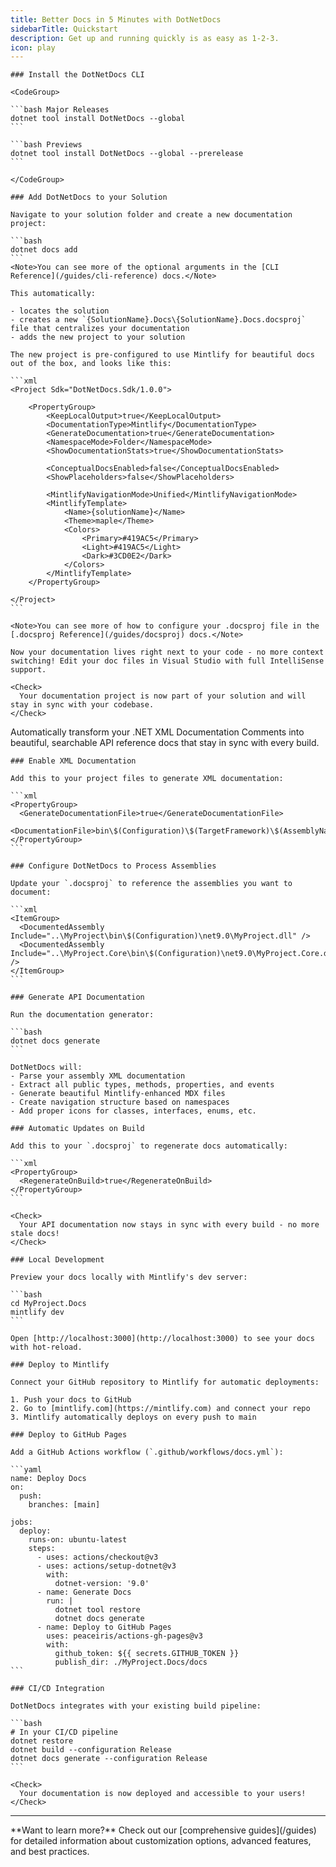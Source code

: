 ```yaml
---
title: Better Docs in 5 Minutes with DotNetDocs
sidebarTitle: Quickstart
description: Get up and running quickly is as easy as 1-2-3.
icon: play
---
```



<ValueProposition minimal={true} minCardWidth={320} />

<Steps>
  <Step title="Install" titleSize="h2" iconType="duotone">

    ### Install the DotNetDocs CLI

    <CodeGroup>

    ```bash Major Releases
    dotnet tool install DotNetDocs --global
    ```

    ```bash Previews
    dotnet tool install DotNetDocs --global --prerelease
    ```

    </CodeGroup>

    ### Add DotNetDocs to your Solution

    Navigate to your solution folder and create a new documentation project:

    ```bash
    dotnet docs add
    ```
    <Note>You can see more of the optional arguments in the [CLI Reference](/guides/cli-reference) docs.</Note>

    This automatically:
    
    - locates the solution
    - creates a new `{SolutionName}.Docs\{SolutionName}.Docs.docsproj` file that centralizes your documentation
    - adds the new project to your solution

    The new project is pre-configured to use Mintlify for beautiful docs out of the box, and looks like this:

    ```xml
    <Project Sdk="DotNetDocs.Sdk/1.0.0">

	    <PropertyGroup>
		    <KeepLocalOutput>true</KeepLocalOutput>
		    <DocumentationType>Mintlify</DocumentationType>
		    <GenerateDocumentation>true</GenerateDocumentation>
		    <NamespaceMode>Folder</NamespaceMode>
		    <ShowDocumentationStats>true</ShowDocumentationStats>

		    <ConceptualDocsEnabled>false</ConceptualDocsEnabled>
		    <ShowPlaceholders>false</ShowPlaceholders>

		    <MintlifyNavigationMode>Unified</MintlifyNavigationMode>
		    <MintlifyTemplate>
			    <Name>{solutionName}</Name>
			    <Theme>maple</Theme>
			    <Colors>
				    <Primary>#419AC5</Primary>
				    <Light>#419AC5</Light>
				    <Dark>#3CD0E2</Dark>
			    </Colors>
		    </MintlifyTemplate>
	    </PropertyGroup>

    </Project>
    ```

    <Note>You can see more of how to configure your .docsproj file in the [.docsproj Reference](/guides/docsproj) docs.</Note>

    Now your documentation lives right next to your code - no more context switching! Edit your doc files in Visual Studio with full IntelliSense support.

    <Check>
      Your documentation project is now part of your solution and will stay in sync with your codebase.
    </Check>
  </Step>

  <Step title="Integrate" titleSize="h2">
    Automatically transform your .NET XML Documentation Comments into beautiful, searchable API reference docs that stay in sync with every build.

    ### Enable XML Documentation

    Add this to your project files to generate XML documentation:

    ```xml
    <PropertyGroup>
      <GenerateDocumentationFile>true</GenerateDocumentationFile>
      <DocumentationFile>bin\$(Configuration)\$(TargetFramework)\$(AssemblyName).xml</DocumentationFile>
    </PropertyGroup>
    ```

    ### Configure DotNetDocs to Process Assemblies

    Update your `.docsproj` to reference the assemblies you want to document:

    ```xml
    <ItemGroup>
      <DocumentedAssembly Include="..\MyProject\bin\$(Configuration)\net9.0\MyProject.dll" />
      <DocumentedAssembly Include="..\MyProject.Core\bin\$(Configuration)\net9.0\MyProject.Core.dll" />
    </ItemGroup>
    ```

    ### Generate API Documentation

    Run the documentation generator:

    ```bash
    dotnet docs generate
    ```

    DotNetDocs will:
    - Parse your assembly XML documentation
    - Extract all public types, methods, properties, and events
    - Generate beautiful Mintlify-enhanced MDX files
    - Create navigation structure based on namespaces
    - Add proper icons for classes, interfaces, enums, etc.

    ### Automatic Updates on Build

    Add this to your `.docsproj` to regenerate docs automatically:

    ```xml
    <PropertyGroup>
      <RegenerateOnBuild>true</RegenerateOnBuild>
    </PropertyGroup>
    ```

    <Check>
      Your API documentation now stays in sync with every build - no more stale docs!
    </Check>
  </Step>

  <Step title="Deploy" titleSize="h2">

    ### Local Development

    Preview your docs locally with Mintlify's dev server:

    ```bash
    cd MyProject.Docs
    mintlify dev
    ```

    Open [http://localhost:3000](http://localhost:3000) to see your docs with hot-reload.

    ### Deploy to Mintlify

    Connect your GitHub repository to Mintlify for automatic deployments:

    1. Push your docs to GitHub
    2. Go to [mintlify.com](https://mintlify.com) and connect your repo
    3. Mintlify automatically deploys on every push to main

    ### Deploy to GitHub Pages

    Add a GitHub Actions workflow (`.github/workflows/docs.yml`):

    ```yaml
    name: Deploy Docs
    on:
      push:
        branches: [main]

    jobs:
      deploy:
        runs-on: ubuntu-latest
        steps:
          - uses: actions/checkout@v3
          - uses: actions/setup-dotnet@v3
            with:
              dotnet-version: '9.0'
          - name: Generate Docs
            run: |
              dotnet tool restore
              dotnet docs generate
          - name: Deploy to GitHub Pages
            uses: peaceiris/actions-gh-pages@v3
            with:
              github_token: ${{ secrets.GITHUB_TOKEN }}
              publish_dir: ./MyProject.Docs/docs
    ```

    ### CI/CD Integration

    DotNetDocs integrates with your existing build pipeline:

    ```bash
    # In your CI/CD pipeline
    dotnet restore
    dotnet build --configuration Release
    dotnet docs generate --configuration Release
    ```

    <Check>
      Your documentation is now deployed and accessible to your users!
    </Check>
  </Step>
</Steps>

---

<Note>
**Want to learn more?** Check out our [comprehensive guides](/guides) for detailed information about customization options, advanced features, and best practices.
</Note>